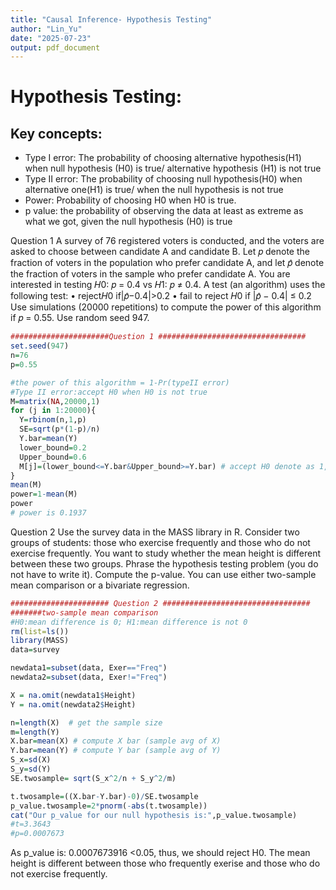 ```yaml
---
title: "Causal Inference- Hypothesis Testing"
author: "Lin_Yu"
date: "2025-07-23"
output: pdf_document
---
```

# Hypothesis Testing:
## Key concepts:
- Type I error: The probability of choosing alternative hypothesis(H1) when null hypothesis (H0) is true/ alternative hypothesis (H1) is not true
- Type II error: The probability of choosing null hypothesis(H0) when alternative one(H1) is true/ when the null hypothesis is not true
- Power: Probability of choosing H0 when H0 is true.
- p value: the probability of observing the data at least as extreme as what we got, given the null hypothesis (H0) is true

Question 1
A survey of 76 registered voters is conducted, and the voters are asked to choose between candidate A and candidate B. Let 𝑝 denote the fraction of voters in the population who prefer candidate A, and let 𝑝̂ denote the fraction of voters in the sample who prefer candidate A.
You are interested in testing 𝐻0: 𝑝 = 0.4 vs 𝐻1: 𝑝 ≠ 0.4. A test (an algorithm) uses the following test:
• reject𝐻0 if|𝑝̂−0.4|>0.2
• fail to reject 𝐻0 if |𝑝̂ − 0.4| ≤ 0.2
Use simulations (20000 repetitions) to compute the power of this algorithm if 𝑝 = 0.55. Use
random seed 947.
```r
######################Question 1 #################################
set.seed(947)
n=76
p=0.55

#the power of this algorithm = 1-Pr(typeII error) 
#Type II error:accept H0 when H0 is not true
M=matrix(NA,20000,1)
for (j in 1:20000){
  Y=rbinom(n,1,p)
  SE=sqrt(p*(1-p)/n)
  Y.bar=mean(Y)
  lower_bound=0.2
  Upper_bound=0.6
  M[j]=(lower_bound<=Y.bar&Upper_bound>=Y.bar) # accept H0 denote as 1, else 0
}
mean(M)
power=1-mean(M)
power
# power is 0.1937
```
Question 2
Use the survey data in the MASS library in R. Consider two groups of students: those who exercise frequently and those who do not exercise frequently. You want to study whether the mean height is different between these two groups. Phrase the hypothesis testing problem (you do not have to write it). Compute the p-value. You can use either two-sample mean comparison or a bivariate regression. 
```r
###################### Question 2 #################################
#######two-sample mean comparison
#H0:mean difference is 0; H1:mean difference is not 0
rm(list=ls())
library(MASS)
data=survey

newdata1=subset(data, Exer=="Freq")
newdata2=subset(data, Exer!="Freq")

X = na.omit(newdata1$Height)
Y = na.omit(newdata2$Height)

n=length(X)  # get the sample size 
m=length(Y)
X.bar=mean(X) # compute X bar (sample avg of X)
Y.bar=mean(Y) # compute Y bar (sample avg of Y)
S_x=sd(X)
S_y=sd(Y)
SE.twosample= sqrt(S_x^2/n + S_y^2/m)

t.twosample=((X.bar-Y.bar)-0)/SE.twosample
p_value.twosample=2*pnorm(-abs(t.twosample))
cat("Our p_value for our null hypothesis is:",p_value.twosample)
#t=3.3643
#p=0.0007673
```
As p_value is: 0.0007673916 <0.05, thus, we should reject H0. The mean height is different between those who frequently exerise and those who do not exercise frequently.

